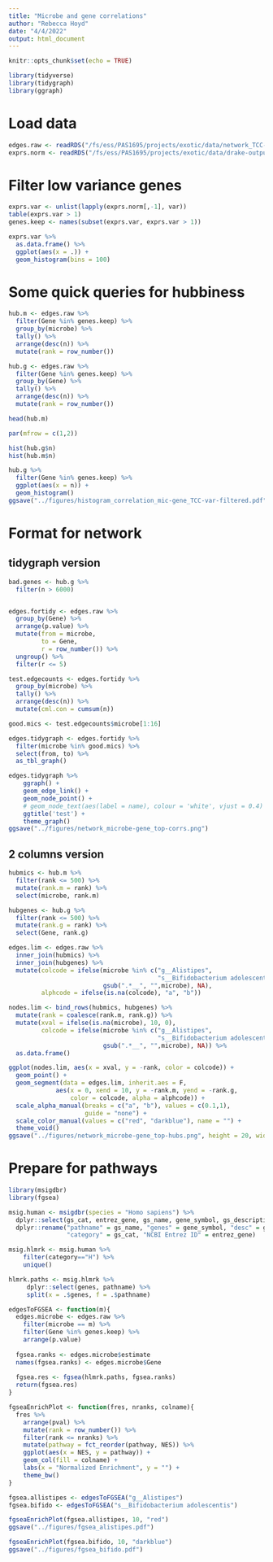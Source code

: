 ```yaml
---
title: "Microbe and gene correlations"
author: "Rebecca Hoyd"
date: "4/4/2022"
output: html_document
---
```


```r
knitr::opts_chunk$set(echo = TRUE)

library(tidyverse)
library(tidygraph)
library(ggraph)
```

# Load data

```r
edges.raw <- readRDS("/fs/ess/PAS1695/projects/exotic/data/network_TCC-corr-in.RDS")
exprs.norm <- readRDS("/fs/ess/PAS1695/projects/exotic/data/drake-output/2022-03-08/tcc.expr.norm.RDS")
```

# Filter low variance genes

```r
exprs.var <- unlist(lapply(exprs.norm[,-1], var))
table(exprs.var > 1)
genes.keep <- names(subset(exprs.var, exprs.var > 1))

exprs.var %>%
  as.data.frame() %>%
  ggplot(aes(x = .)) +
  geom_histogram(bins = 100)
```

# Some quick queries for hubbiness

```r
hub.m <- edges.raw %>%
  filter(Gene %in% genes.keep) %>%
  group_by(microbe) %>%
  tally() %>%
  arrange(desc(n)) %>%
  mutate(rank = row_number())

hub.g <- edges.raw %>%
  filter(Gene %in% genes.keep) %>%
  group_by(Gene) %>%
  tally() %>%
  arrange(desc(n)) %>%
  mutate(rank = row_number())

head(hub.m)
```

```r
par(mfrow = c(1,2))

hist(hub.g$n)
hist(hub.m$n)
```


```r
hub.g %>%
  filter(Gene %in% genes.keep) %>%
  ggplot(aes(x = n)) +
  geom_histogram()
ggsave("../figures/histogram_correlation_mic-gene_TCC-var-filtered.pdf")
```

# Format for network

## tidygraph version
```r
bad.genes <- hub.g %>%
  filter(n > 6000)


edges.fortidy <- edges.raw %>%
  group_by(Gene) %>%
  arrange(p.value) %>%
  mutate(from = microbe,
         to = Gene,
         r = row_number()) %>%
  ungroup() %>%
  filter(r <= 5) 

test.edgecounts <- edges.fortidy %>%
  group_by(microbe) %>%
  tally() %>%
  arrange(desc(n)) %>%
  mutate(cml.con = cumsum(n))

good.mics <- test.edgecounts$microbe[1:16]  

edges.tidygraph <- edges.fortidy %>%
  filter(microbe %in% good.mics) %>%
  select(from, to) %>%
  as_tbl_graph()
```

```r
edges.tidygraph %>% 
    ggraph() + 
    geom_edge_link() + 
    geom_node_point() +
    # geom_node_text(aes(label = name), colour = 'white', vjust = 0.4) + 
    ggtitle('test') + 
    theme_graph()
ggsave("../figures/network_microbe-gene_top-corrs.png")
```

## 2 columns version

```r
hubmics <- hub.m %>%
  filter(rank <= 500) %>%
  mutate(rank.m = rank) %>%
  select(microbe, rank.m)

hubgenes <- hub.g %>%
  filter(rank <= 500) %>%
  mutate(rank.g = rank) %>%
  select(Gene, rank.g)

edges.lim <- edges.raw %>%
  inner_join(hubmics) %>%
  inner_join(hubgenes) %>%
  mutate(colcode = ifelse(microbe %in% c("g__Alistipes",
                                         "s__Bifidobacterium adolescentis"),
                          gsub(".*__", "",microbe), NA),
         alphcode = ifelse(is.na(colcode), "a", "b"))

nodes.lim <- bind_rows(hubmics, hubgenes) %>%
  mutate(rank = coalesce(rank.m, rank.g)) %>%
  mutate(xval = ifelse(is.na(microbe), 10, 0),
         colcode = ifelse(microbe %in% c("g__Alistipes",
                                         "s__Bifidobacterium adolescentis"),
                          gsub(".*__", "",microbe), NA)) %>%
  as.data.frame()
```

```r
ggplot(nodes.lim, aes(x = xval, y = -rank, color = colcode)) +
  geom_point() +
  geom_segment(data = edges.lim, inherit.aes = F, 
             aes(x = 0, xend = 10, y = -rank.m, yend = -rank.g, 
                 color = colcode, alpha = alphcode)) +
  scale_alpha_manual(breaks = c("a", "b"), values = c(0.1,1),
                     guide = "none") +
  scale_color_manual(values = c("red", "darkblue"), name = "") +
  theme_void()
ggsave("../figures/network_microbe-gene_top-hubs.png", height = 20, width = 10)
```
# Prepare for pathways

```r
library(msigdbr)
library(fgsea)
```

```r
msig.human <- msigdbr(species = "Homo sapiens") %>%
  dplyr::select(gs_cat, entrez_gene, gs_name, gene_symbol, gs_description) %>%
  dplyr::rename("pathname" = gs_name, "genes" = gene_symbol, "desc" = gs_description,
                "category" = gs_cat, "NCBI Entrez ID" = entrez_gene) 

msig.hlmrk <- msig.human %>%
    filter(category=="H") %>%
    unique()

hlmrk.paths <- msig.hlmrk %>%
     dplyr::select(genes, pathname) %>%
     split(x = .$genes, f = .$pathname)

```

```r
edgesToFGSEA <- function(m){
  edges.microbe <- edges.raw %>%
    filter(microbe == m) %>%
    filter(Gene %in% genes.keep) %>%
    arrange(p.value)
  
  fgsea.ranks <- edges.microbe$estimate
  names(fgsea.ranks) <- edges.microbe$Gene
  
  fgsea.res <- fgsea(hlmrk.paths, fgsea.ranks)
  return(fgsea.res)
}

fgseaEnrichPlot <- function(fres, nranks, colname){
  fres %>%
    arrange(pval) %>%
    mutate(rank = row_number()) %>%
    filter(rank <= nranks) %>%
    mutate(pathway = fct_reorder(pathway, NES)) %>%
    ggplot(aes(x = NES, y = pathway)) +
    geom_col(fill = colname) +
    labs(x = "Normalized Enrichment", y = "") +
    theme_bw()
}
```

```r
fgsea.allistipes <- edgesToFGSEA("g__Alistipes")
fgsea.bifido <- edgesToFGSEA("s__Bifidobacterium adolescentis")
```

```r
fgseaEnrichPlot(fgsea.allistipes, 10, "red")
ggsave("../figures/fgsea_alistipes.pdf")

fgseaEnrichPlot(fgsea.bifido, 10, "darkblue")
ggsave("../figures/fgsea_bifido.pdf")
```


